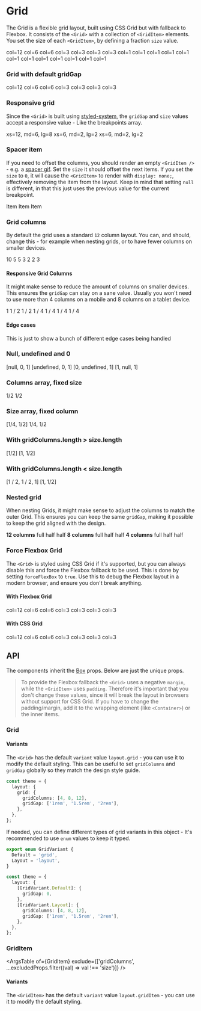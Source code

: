 
<Meta title="Components/Grid" component={Grid} />

# Grid

The Grid is a flexible grid layout, built using CSS Grid but with fallback to Flexbox. It consists
of the `<Grid>` with a collection of `<GridItem>` elements. You set the size of each `<GridItem>`,
by defining a fraction `size` value.

<Canvas>
  <Story name="Basic grid">
    <Grid gridGap="24px">
      <GridItem size={1}>
        <Item>col=12</Item>
      </GridItem>
      <GridItem size={1 / 2}>
        <Item>col=6</Item>
      </GridItem>
      <GridItem size={1 / 2}>
        <Item>col=6</Item>
      </GridItem>
      <GridItem size={1 / 4}>
        <Item>col=3</Item>
      </GridItem>
      <GridItem size={1 / 4}>
        <Item>col=3</Item>
      </GridItem>
      <GridItem size={1 / 4}>
        <Item>col=3</Item>
      </GridItem>
      <GridItem size={1 / 4}>
        <Item>col=3</Item>
      </GridItem>
      <GridItem size={1 / 12}>
        <Item>col=1</Item>
      </GridItem>
      <GridItem size={1 / 12}>
        <Item>col=1</Item>
      </GridItem>
      <GridItem size={1 / 12}>
        <Item>col=1</Item>
      </GridItem>
      <GridItem size={1 / 12}>
        <Item>col=1</Item>
      </GridItem>
      <GridItem size={1 / 12}>
        <Item>col=1</Item>
      </GridItem>
      <GridItem size={1 / 12}>
        <Item>col=1</Item>
      </GridItem>
      <GridItem size={1 / 12}>
        <Item>col=1</Item>
      </GridItem>
      <GridItem size={1 / 12}>
        <Item>col=1</Item>
      </GridItem>
      <GridItem size={1 / 12}>
        <Item>col=1</Item>
      </GridItem>
      <GridItem size={1 / 12}>
        <Item>col=1</Item>
      </GridItem>
      <GridItem size={1 / 12}>
        <Item>col=1</Item>
      </GridItem>
      <GridItem size={1 / 12}>
        <Item>col=1</Item>
      </GridItem>
    </Grid>
  </Story>
</Canvas>

### Grid with default gridGap

<Canvas>
  <Story name="Theme grid">
    <ThemeProvider theme={{ layout: { grid: { gridGap: 24 } } }}>
      <Grid>
        <GridItem size={1}>
          <Item>col=12</Item>
        </GridItem>
        <GridItem size={1 / 2}>
          <Item>col=6</Item>
        </GridItem>
        <GridItem size={1 / 2}>
          <Item>col=6</Item>
        </GridItem>
        <GridItem size={1 / 4}>
          <Item>col=3</Item>
        </GridItem>
        <GridItem size={1 / 4}>
          <Item>col=3</Item>
        </GridItem>
        <GridItem size={1 / 4}>
          <Item>col=3</Item>
        </GridItem>
        <GridItem size={1 / 4}>
          <Item>col=3</Item>
        </GridItem>
      </Grid>
    </ThemeProvider>
  </Story>
</Canvas>

### Responsive grid

Since the `<Grid>` is built using [styled-system](), the `gridGap` and `size` values accept a
responsive value - Like the breakpoints array.

<Canvas>
  <Story name="Responsive grid">
    <Grid gridGap={[16, 32]}>
      <GridItem size={[1, 4 / 8, 8 / 12]}>
        <Item>xs=12, md=6, lg=8</Item>
      </GridItem>
      <GridItem size={[1 / 2, 2 / 8, 2 / 12]}>
        <Item>xs=6, md=2, lg=2</Item>
      </GridItem>
      <GridItem size={[1 / 2, 2 / 8, 2 / 12]}>
        <Item>xs=6, md=2, lg=2</Item>
      </GridItem>
    </Grid>
  </Story>
</Canvas>

### Spacer item

If you need to offset the columns, you should render an empty `<GridItem />` - e.g. a
[spacer gif](https://en.wikipedia.org/wiki/Spacer_GIF). Set the `size` it should offset the next
items. If you set the `size` to `0`, it will cause the `<GridItem>` to render with `display: none;`,
effectively removing the item from the layout. Keep in mind that setting `null` is different, in
that this just uses the previous value for the current breakpoint.

<Canvas>
  <Story name="Spacer item">
    <Grid gridGap="24px">
      <GridItem size={0} />
      <GridItem size={3 / 12}>
        <Item>Item</Item>
      </GridItem>
      <GridItem size={1 / 12} style={{ background: 'antiquewhite' }} />
      <GridItem size={3 / 12}>
        <Item>Item</Item>
      </GridItem>
      <GridItem size={[1 / 12, null, 1 / 12]} style={{ background: 'antiquewhite' }} />
      <GridItem size={3 / 12}>
        <Item>Item</Item>
      </GridItem>
    </Grid>
  </Story>
</Canvas>

### Grid columns

By default the grid uses a standard `12` column layout. You can, and should, change this - for
example when nesting grids, or to have fewer columns on smaller devices.

<Canvas>
  <Story name="Grid columns grid">
    <Grid forceFlexBox gridColumns={10} gridGap="24px">
      <GridItem size={10 / 10}>
        <Item>10</Item>
      </GridItem>
      <GridItem size={5 / 10}>
        <Item>5</Item>
      </GridItem>
      <GridItem size={5 / 10}>
        <Item>5</Item>
      </GridItem>
      <GridItem size={3 / 10}>
        <Item>3</Item>
      </GridItem>
      <GridItem size={2 / 10}>
        <Item>2</Item>
      </GridItem>
      <GridItem size={2 / 10}>
        <Item>2</Item>
      </GridItem>
      <GridItem size={3 / 10}>
        <Item>3</Item>
      </GridItem>
    </Grid>
  </Story>
</Canvas>

#### Responsive Grid Columns

It might make sense to reduce the amount of columns on smaller devices. This ensures the `gridGap`
can stay on a sane value. Usually you won't need to use more than 4 columns on a mobile and 8
columns on a tablet device.

<Canvas>
  <Story name="Responsive grid columns grid">
    <Grid gridColumns={[4, 8, 12]} gridGap="24px">
      <GridItem size={[4 / 4, 8 / 8, 12 / 12]}>
        <Item>1</Item>
      </GridItem>
      <GridItem size={[2 / 4, 4 / 8, 6 / 12]}>
        <Item>1 / 2</Item>
      </GridItem>
      <GridItem size={[2 / 4, 4 / 8, 6 / 12]}>
        <Item>1 / 2</Item>
      </GridItem>
      <GridItem size={[1 / 4, 2 / 8, 3 / 12]}>
        <Item>1 / 4</Item>
      </GridItem>
      <GridItem size={[1 / 4, 2 / 8, 3 / 12]}>
        <Item>1 / 4</Item>
      </GridItem>
      <GridItem size={[1 / 4, 2 / 8, 3 / 12]}>
        <Item>1 / 4</Item>
      </GridItem>
      <GridItem size={[1 / 4, 2 / 8, 3 / 12]}>
        <Item>1 / 4</Item>
      </GridItem>
    </Grid>
  </Story>
</Canvas>

#### Edge cases

This is just to show a bunch of different edge cases being handled

<Canvas>
  <Story name="Edge cases">
    <div>
      <h3>Null, undefined and 0</h3>
      <Grid gridColumns={[4, 8, 12]} gridGap="24px">
        <GridItem size={[null, 0, 1]}>
          <Item>[null, 0, 1]</Item>
        </GridItem>
        <GridItem size={[undefined, 0, 1]}>
          <Item>[undefined, 0, 1]</Item>
        </GridItem>
        <GridItem size={[0, undefined, 1]}>
          <Item>[0, undefined, 1]</Item>
        </GridItem>
        <GridItem size={[1, null, 1]}>
          <Item>[1, null, 1]</Item>
        </GridItem>
      </Grid>
      <h3>Columns array, fixed size</h3>
      <Grid gridColumns={[4, 8, 12]} gridGap="24px">
        <GridItem size={1 / 2}>
          <Item>1/2</Item>
        </GridItem>
        <GridItem size={1 / 2}>
          <Item>1/2</Item>
        </GridItem>
      </Grid>
      <h3>Size array, fixed column</h3>
      <Grid gridColumns={12} gridGap="24px">
        <GridItem size={[1 / 4, 1 / 2]}>
          <Item>[1/4, 1/2]</Item>
        </GridItem>
        <GridItem size={[1 / 4, 1 / 2]}>
          <Item>1/4, 1/2</Item>
        </GridItem>
      </Grid>
      <h3>With gridColumns.length &gt; size.length</h3>
      <Grid gridColumns={[4, 8, 12]} gridGap="24px">
        <GridItem size={[1 / 2]}>
          <Item>[1/2]</Item>
        </GridItem>
        <GridItem size={[1, 1 / 2]}>
          <Item>[1, 1/2]</Item>
        </GridItem>
      </Grid>
      <h3>With gridColumns.length &lt; size.length</h3>
      <Grid gridColumns={[4, 8]} gridGap="24px">
        <GridItem size={[1 / 2, 1 / 2, 1]}>
          <Item>[1 / 2, 1 / 2, 1]</Item>
        </GridItem>
        <GridItem size={[1, 1 / 2]}>
          <Item>[1, 1/2]</Item>
        </GridItem>
      </Grid>
    </div>
  </Story>
</Canvas>

### Nested grid

When nesting Grids, it might make sense to adjust the columns to match the outer Grid. This ensures
you can keep the same `gridGap`, making it possible to keep the grid aligned with the design.

<Canvas>
  <Story name="Nested grids">
    <Grid gridColumns={12} gridGap="24px">
      <GridItem size={1}>
        <strong>12 columns</strong>
        <Grid gridColumns={[8, 10, 12]} gridGap="24px">
          <GridItem size={1}>
            <Item>full</Item>
          </GridItem>
          <GridItem size={1 / 2}>
            <Item>half</Item>
          </GridItem>
          <GridItem size={1 / 2}>
            <Item>half</Item>
          </GridItem>
        </Grid>
      </GridItem>
      <GridItem size={8 / 12}>
        <strong>8 columns</strong>
        <Grid gridColumns={8} gridGap="24px">
          <GridItem size={1}>
            <Item sx={{ bg: 'blue', color: 'white' }}>full</Item>
          </GridItem>
          <GridItem size={1 / 2}>
            <Item sx={{ bg: 'blue', color: 'white' }}>half</Item>
          </GridItem>
          <GridItem size={1 / 2}>
            <Item sx={{ bg: 'blue', color: 'white' }}>half</Item>
          </GridItem>
        </Grid>
      </GridItem>
      <GridItem size={4 / 12}>
        <strong>4 columns</strong>
        <Grid gridColumns={4} gridGap="24px">
          <GridItem size={1}>
            <Item sx={{ bg: 'darkred', color: 'white' }}>full</Item>
          </GridItem>
          <GridItem size={1 / 2}>
            <Item sx={{ bg: 'darkred', color: 'white' }}>half</Item>
          </GridItem>
          <GridItem size={1 / 2}>
            <Item sx={{ bg: 'darkred', color: 'white' }}>half</Item>
          </GridItem>
        </Grid>
      </GridItem>
    </Grid>
  </Story>
</Canvas>

### Force Flexbox Grid

The `<Grid>` is styled using CSS Grid if it's supported, but you can always disable this and force
the Flexbox fallback to be used. This is done by setting `forceFlexBox` to `true`. Use this to debug
the Flexbox layout in a modern browser, and ensure you don't break anything.

#### With Flexbox Grid

<Canvas name="Forced Flexbox grid">
  <Grid gridGap="24px" forceFlexBox>
    <GridItem size={1}>
      <Item>col=12</Item>
    </GridItem>
    <GridItem size={1 / 2}>
      <Item>col=6</Item>
    </GridItem>
    <GridItem size={1 / 2}>
      <Item>col=6</Item>
    </GridItem>
    <GridItem size={1 / 4}>
      <Item>col=3</Item>
    </GridItem>
    <GridItem size={1 / 4}>
      <Item>col=3</Item>
    </GridItem>
    <GridItem size={1 / 4}>
      <Item>col=3</Item>
    </GridItem>
    <GridItem size={1 / 4}>
      <Item>col=3</Item>
    </GridItem>
  </Grid>
</Canvas>

#### With CSS Grid

<Canvas name="Forced CSS grid">
  <Grid gridGap="24px" forceFlexBox={false}>
    <GridItem size={1}>
      <Item>col=12</Item>
    </GridItem>
    <GridItem size={1 / 2}>
      <Item>col=6</Item>
    </GridItem>
    <GridItem size={1 / 2}>
      <Item>col=6</Item>
    </GridItem>
    <GridItem size={1 / 4}>
      <Item>col=3</Item>
    </GridItem>
    <GridItem size={1 / 4}>
      <Item>col=3</Item>
    </GridItem>
    <GridItem size={1 / 4}>
      <Item>col=3</Item>
    </GridItem>
    <GridItem size={1 / 4}>
      <Item>col=3</Item>
    </GridItem>
  </Grid>
</Canvas>

## API

The components inherit the [Box](/?path=/docs/components-box--page#props) props. Below are just the
unique props.

> To provide the Flexbox fallback the `<Grid>` uses a negative `margin`, while the `<GridItem>` uses
> `padding`. Therefore it's important that you don't change these values, since it will break the
> layout in browsers without support for CSS Grid. If you have to change the padding/margin, add it
> to the wrapping element (like `<Container>`) or the inner items.

### Grid

<ArgsTable of={Grid} exclude={excludedProps} />

#### Variants

The `<Grid>` has the default `variant` value `layout.grid` - you can use it to modify the default
styling. This can be useful to set `gridColumns` and `gridGap` globally so they match the design
style guide.

```typescript
const theme = {
  layout: {
    grid: {
      gridColumns: [4, 8, 12],
      gridGap: ['1rem', '1.5rem', '2rem'],
    },
  },
};
```

If needed, you can define different types of grid variants in this object - It's recommended to use
`enum` values to keep it typed.

```typescript
export enum GridVariant {
  Default = 'grid',
  Layout = 'layout',
}

const theme = {
  layout: {
    [GridVariant.Default]: {
      gridGap: 0,
    },
    [GridVariant.Layout]: {
      gridColumns: [4, 8, 12],
      gridGap: ['1rem', '1.5rem', '2rem'],
    },
  },
};
```

### GridItem

<ArgsTable
  of={GridItem}
  exclude={['gridColumns', ...excludedProps.filter((val) => val !== 'size')]}
/>

#### Variants

The `<GridItem>` has the default `variant` value `layout.gridItem` - you can use it to modify the
default styling.
